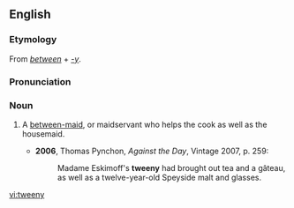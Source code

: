 ==English==
===Etymology===
From ''[[between]]'' + ''[[-y]]''.

===Pronunciation===
{{IPA|/ˈtwiːni/}}

===Noun===
{{en-noun|tweenies}}

# {{historical}} A [[between-maid]], or maidservant who helps the cook as well as the housemaid.
#*'''2006''', Thomas Pynchon, ''Against the Day'', Vintage 2007, p. 259:
#*:Madame Eskimoff's '''tweeny''' had brought out tea and a gâteau, as well as a twelve-year-old Speyside malt and glasses.

[[vi:tweeny]]